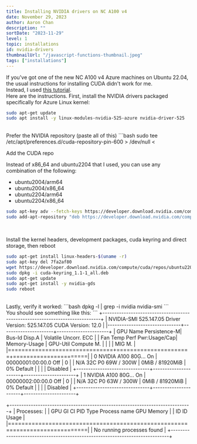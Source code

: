 ```yaml
---
title: Installing NVIDIA drivers on NC A100 v4
date: November 29, 2023
author: Aaron Chan
description: ""
sortDate: "2023-11-29"
level: 1
topic: installations
id: nvidia-drivers
thumbnailUrl: "/javascript-functions-thumbnail.jpeg"
tags: ["installations"]
---
```


If you've got one of the new NC A100 v4 Azure machines on Ubuntu 22.04, the usual instructions for installing CUDA didn't work for me.
<br />
Instead, I used [this tutorial](https://learn.microsoft.com/en-us/azure/virtual-machines/linux/n-series-driver-setup#install-cuda-driver-on-ubuntu-with-secure-boot-enabled).
<br />
Here are the instructions. First, install the NVIDIA drivers packaged specifically for Azure Linux kernel:

```bash
sudo apt-get update
sudo apt install -y linux-modules-nvidia-525-azure nvidia-driver-525
```

<br />
Prefer the NVIDIA repository (paste all of this)
```bash
sudo tee /etc/apt/preferences.d/cuda-repository-pin-600 > /dev/null <<EOL
Package: nsight-compute
Pin: origin *ubuntu.com*
Pin-Priority: -1
Package: nsight-systems
Pin: origin *ubuntu.com*
Pin-Priority: -1
Package: nvidia-modprobe
Pin: release l=NVIDIA CUDA
Pin-Priority: 600
Package: nvidia-settings
Pin: release l=NVIDIA CUDA
Pin-Priority: 600
Package: *
Pin: release l=NVIDIA CUDA
Pin-Priority: 100
EOL
```
<br />

Add the CUDA repo

Instead of x86_64 and ubuntu2204 that I used, you can use any combination of the following:

* ubuntu2004/arm64
* ubuntu2004/x86_64
* ubuntu2204/arm64
* ubuntu2204/x86_64

```bash
sudo apt-key adv --fetch-keys https://developer.download.nvidia.com/compute/cuda/repos/ubuntu2204/x86_64/3bf863cc.pub
sudo add-apt-repository "deb https://developer.download.nvidia.com/compute/cuda/repos/ubuntu2204/x86_64/ /"
```

<br />

Install the kernel headers, development packages, cuda keyring and direct storage, then reboot
<br />
```bash
sudo apt-get install linux-headers-$(uname -r)
sudo apt-key del 7fa2af80
wget https://developer.download.nvidia.com/compute/cuda/repos/ubuntu2204/x86_64/cuda-keyring_1.1-1_all.deb
sudo dpkg -i cuda-keyring_1.1-1_all.deb
sudo apt-get update
sudo apt-get install -y nvidia-gds
sudo reboot
```

<br />
Lastly, verify it worked:
```bash
dpkg -l | grep -i nvidia
nvidia-smi
```
<br />
You should see something like this:
```
+-----------------------------------------------------------------------------+
| NVIDIA-SMI 525.147.05   Driver Version: 525.147.05   CUDA Version: 12.0     |
|-------------------------------+----------------------+----------------------+
| GPU  Name        Persistence-M| Bus-Id        Disp.A | Volatile Uncorr. ECC |
| Fan  Temp  Perf  Pwr:Usage/Cap|         Memory-Usage | GPU-Util  Compute M. |
|                               |                      |               MIG M. |
|===============================+======================+======================|
|   0  NVIDIA A100 80G...  On   | 00000001:00:00.0 Off |                    0 |
| N/A   32C    P0    69W / 300W |      0MiB / 81920MiB |      0%      Default |
|                               |                      |             Disabled |
+-------------------------------+----------------------+----------------------+
|   1  NVIDIA A100 80G...  On   | 00000002:00:00.0 Off |                    0 |
| N/A   32C    P0    63W / 300W |      0MiB / 81920MiB |      0%      Default |
|                               |                      |             Disabled |
+-------------------------------+----------------------+----------------------+

+-----------------------------------------------------------------------------+
| Processes:                                                                  |
|  GPU   GI   CI        PID   Type   Process name                  GPU Memory |
|        ID   ID                                                   Usage      |
|=============================================================================|
|  No running processes found                                                 |
+-----------------------------------------------------------------------------+
```